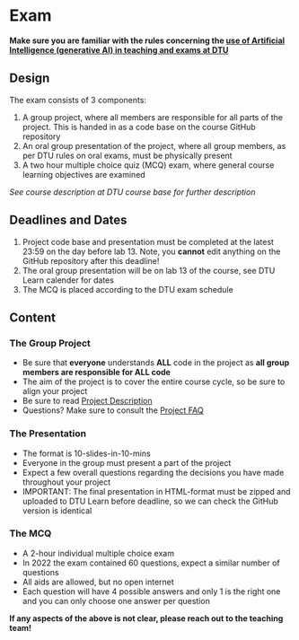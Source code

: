 # Exam {.unnumbered  #sec-examdesc}

**Make sure you are familiar with the rules concerning the [use of Artificial Intelligence (generative AI) in teaching and exams at DTU](#sec-air4bds)**

## Design

The exam consists of 3 components:

1. A group project, where all members are responsible for all parts of the project. This is handed in as a code base on the course GitHub repository
1. An oral group presentation of the project, where all group members, as per DTU rules on oral exams, must be physically present
1. A two hour multiple choice quiz (MCQ) exam, where general course learning objectives are examined

*See course description at DTU course base for further description*

## Deadlines and Dates

1. Project code base and presentation must be completed at the latest 23:59 on the day before lab 13. Note, you **cannot** edit anything on the GitHub repository after this deadline!
1. The oral group presentation will be on lab 13 of the course, see DTU Learn calender for dates
1. The MCQ is placed according to the DTU exam schedule

## Content

### The Group Project

- Be sure that **everyone** understands **ALL** code in the project as **all group members are responsible for ALL code**
- The aim of the project is to cover the entire course cycle, so be sure to align your project
- Be sure to read [Project Description](#sec-projdesc)
- Questions? Make sure to consult the [Project FAQ](#sec-projfaq)

### The Presentation

- The format is 10-slides-in-10-mins
- Everyone in the group must present a part of the project
- Expect a few overall questions regarding the decisions you have made throughout your project
- IMPORTANT: The final presentation in HTML-format must be zipped and uploaded to DTU Learn before deadline, so we can check the GitHub version is identical

### The MCQ

- A 2-hour individual multiple choice exam
- In 2022 the exam contained 60 questions, expect a similar number of questions
- All aids are allowed, but no open internet
- Each question will have 4 possible answers and only 1 is the right one and you can only choose one answer per question

**If any aspects of the above is not clear, please reach out to the teaching team!**
